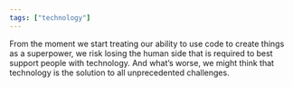 ```yaml
---
tags: ["technology"]
---
```


From the moment we start treating our ability to use code to create things as a superpower, we risk losing the human side that is required to best support people with technology. And what’s worse, we might think that technology is the solution to all unprecedented challenges.
